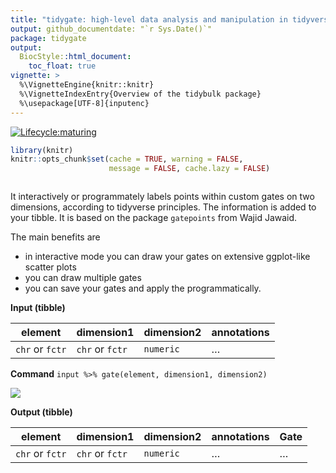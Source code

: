 ```yaml
---
title: "tidygate: high-level data analysis and manipulation in tidyverse style"
output: github_documentdate: "`r Sys.Date()`"
package: tidygate
output:
  BiocStyle::html_document:
    toc_float: true
vignette: >
  %\VignetteEngine{knitr::knitr}
  %\VignetteIndexEntry{Overview of the tidybulk package}
  %\usepackage[UTF-8]{inputenc}
---
```


<!-- badges: start -->
  [![Lifecycle:maturing](https://img.shields.io/badge/lifecycle-maturing-blue.svg)](https://www.tidyverse.org/lifecycle/#maturing)
 <!-- badges: end -->

<!---

[![Build Status](https://travis-ci.org/stemangiola/tidygate.svg?branch=master)](https://travis-ci.org/stemangiola/tidygate) [![Coverage Status](https://coveralls.io/repos/github/stemangiola/tidygate/badge.svg?branch=master)](https://coveralls.io/github/stemangiola/tidygate?branch=master)

-->

```r
library(knitr)
knitr::opts_chunk$set(cache = TRUE, warning = FALSE,
                      message = FALSE, cache.lazy = FALSE)



```

It interactively or programmately labels points within custom gates on two dimensions, according to tidyverse principles. The information is added to your tibble. It is based on the package `gatepoints` from Wajid Jawaid. 

The main benefits are 

- in interactive mode you can draw your gates on extensive ggplot-like scatter plots
- you can draw multiple gates
- you can save your gates and apply the programmatically.




**Input (tibble)**

element | dimension1 | dimension2 | annotations |
------------ | ------------- | ------------- | -------------
`chr` or `fctr` | `chr` or `fctr` | `numeric` | ...

**Command** `input %>% gate(element, dimension1, dimension2)`

![](inst/tidygate.gif)

**Output (tibble)**

element |  dimension1 | dimension2 | annotations | Gate |
------------ | ------------- | ------------- | ------------- | -------------
`chr` or `fctr` | `chr` or `fctr` | `numeric` | ... | ...





